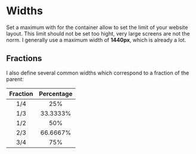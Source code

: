 <Meta title="Settings/Widths" />

# Widths

Set a maximum with for the container allow to set the limit of your website layout. This limit should not be set too hight, very large screens are not the norm. I generally use a maximum width of **1440px**, which is already a lot.

## Fractions

I also define several common widths which correspond to a fraction of the parent:

| Fraction | Percentage |
| :------: | :--------: |
|   1/4    |    25%     |
|   1/3    |  33.3333%  |
|   1/2    |    50%     |
|   2/3    |  66.6667%  |
|   3/4    |    75%     |
